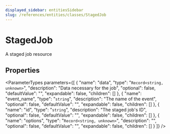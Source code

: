 ```yaml
---
displayed_sidebar: entitiesSidebar
slug: /references/entities/classes/StagedJob
---
```



# StagedJob

A staged job resource

## Properties

<ParameterTypes parameters={[
  {
    "name": "data",
    "type": "`Record<string, unknown>`",
    "description": "Data necessary for the job",
    "optional": false,
    "defaultValue": "",
    "expandable": false,
    "children": []
  },
  {
    "name": "event_name",
    "type": "`string`",
    "description": "The name of the event",
    "optional": false,
    "defaultValue": "",
    "expandable": false,
    "children": []
  },
  {
    "name": "id",
    "type": "`string`",
    "description": "The staged job's ID",
    "optional": false,
    "defaultValue": "",
    "expandable": false,
    "children": []
  },
  {
    "name": "options",
    "type": "`Record<string, unknown>`",
    "description": "",
    "optional": false,
    "defaultValue": "",
    "expandable": false,
    "children": []
  }
]} />
